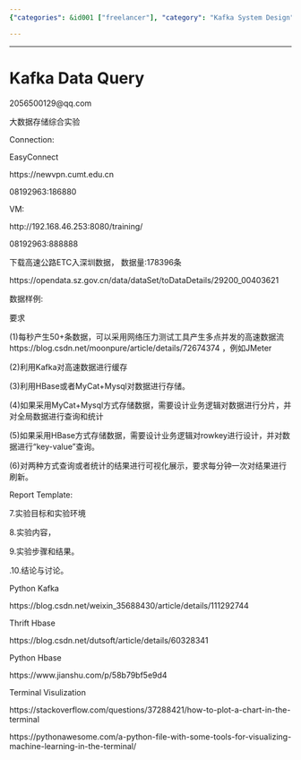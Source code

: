 ```yaml
---
{"categories": &id001 ["freelancer"], "category": "Kafka System Design", "date": "2023-12-22 23:52:59", "description": "This article discusses designing a system using Kafka for handling and visualizing high-speed data, utilizing big data storage options like HBase or MyCat+MySQL, generating network traffic with JMeter, streaming data at 50+ RPS, and querying/presenting results. The project also involves using Python for data storage and terminal visualization tools for machine learning, as well as generating network traffic and streaming data.", "tags": *id001, "title": "Kafka Data Query"}

---
```


------

# Kafka Data Query

2056500129@qq.com

大数据存储综合实验

Connection:

EasyConnect

https://newvpn.cumt.edu.cn

08192963:186880

VM:

http://192.168.46.253:8080/training/

08192963:888888

下载高速公路ETC入深圳数据， 数据量:178396条

https://opendata.sz.gov.cn/data/dataSet/toDataDetails/29200_00403621

数据样例:

要求

(1)每秒产生50+条数据，可以采用网络压力测试工具产生多点并发的高速数据流
https://blog.csdn.net/moonpure/article/details/72674374
，例如JMeter

(2)利用Kafka对高速数据进行缓存

(3)利用HBase或者MyCat+Mysql对数据进行存储。

(4)如果采用MyCat+Mysql方式存储数据，需要设计业务逻辑对数据进行分片，并对全局数据进行查询和统计

(5)如果采用HBase方式存储数据，需要设计业务逻辑对rowkey进行设计，并对数据进行“key-value”查询。

(6)对两种方式查询或者统计的结果进行可视化展示，要求每分钟一次对结果进行刷新。

Report Template:

7.实验目标和实验环境

8.实验内容，

9.实验步骤和结果。

.10.结论与讨论。

Python Kafka

https://blog.csdn.net/weixin_35688430/article/details/111292744

Thrift Hbase

https://blog.csdn.net/dutsoft/article/details/60328341

Python Hbase

https://www.jianshu.com/p/58b79bf5e9d4

Terminal Visulization

https://stackoverflow.com/questions/37288421/how-to-plot-a-chart-in-the-terminal

https://pythonawesome.com/a-python-file-with-some-tools-for-visualizing-machine-learning-in-the-terminal/

